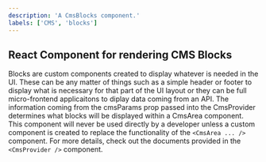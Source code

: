```yaml
---
description: 'A CmsBlocks component.'
labels: ['CMS', 'blocks']
---
```



## React Component for rendering CMS Blocks
Blocks are custom components created to display whatever is needed in the UI. These can be any matter of things such as a simple header or footer to display what is necessary for that part of the UI layout or they can be full micro-frontend applicaitons to diplay data coming from an API. The information coming from the cmsParams prop passed into the CmsProvider determines what blocks will be displayed within a CmsArea component. This component will never be used directly by a developer unless a custom component is created to replace the functionality of the `<CmsArea ... />` component. For more details, check out the documents provided in the `<CmsProvider />` component.

